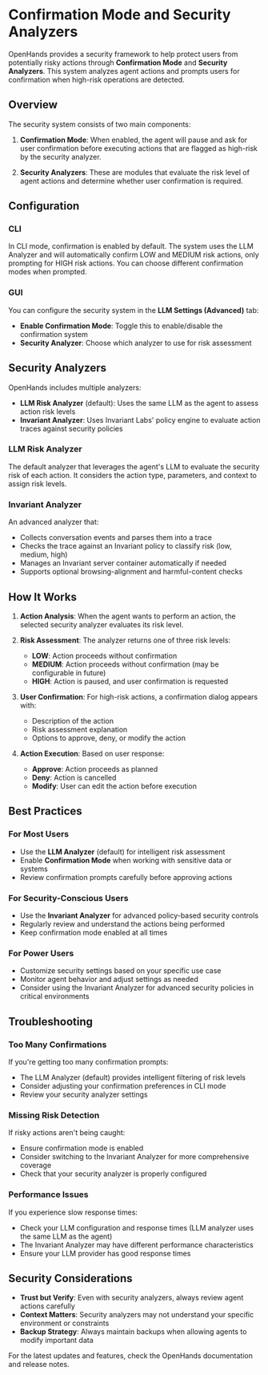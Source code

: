 # Confirmation Mode and Security Analyzers

OpenHands provides a security framework to help protect users from potentially risky actions through **Confirmation Mode** and **Security Analyzers**. This system analyzes agent actions and prompts users for confirmation when high-risk operations are detected.

## Overview

The security system consists of two main components:

1. **Confirmation Mode**: When enabled, the agent will pause and ask for user confirmation before executing actions that are flagged as high-risk by the security analyzer.

2. **Security Analyzers**: These are modules that evaluate the risk level of agent actions and determine whether user confirmation is required.

## Configuration

### CLI
In CLI mode, confirmation is enabled by default. The system uses the LLM Analyzer and will automatically confirm LOW and MEDIUM risk actions, only prompting for HIGH risk actions. You can choose different confirmation modes when prompted.

### GUI
You can configure the security system in the **LLM Settings (Advanced)** tab:

- **Enable Confirmation Mode**: Toggle this to enable/disable the confirmation system
- **Security Analyzer**: Choose which analyzer to use for risk assessment

## Security Analyzers

OpenHands includes multiple analyzers:

- **LLM Risk Analyzer** (default): Uses the same LLM as the agent to assess action risk levels
- **Invariant Analyzer**: Uses Invariant Labs' policy engine to evaluate action traces against security policies

### LLM Risk Analyzer
The default analyzer that leverages the agent's LLM to evaluate the security risk of each action. It considers the action type, parameters, and context to assign risk levels.

### Invariant Analyzer
An advanced analyzer that:
- Collects conversation events and parses them into a trace
- Checks the trace against an Invariant policy to classify risk (low, medium, high)
- Manages an Invariant server container automatically if needed
- Supports optional browsing-alignment and harmful-content checks

## How It Works

1. **Action Analysis**: When the agent wants to perform an action, the selected security analyzer evaluates its risk level.

2. **Risk Assessment**: The analyzer returns one of three risk levels:
   - **LOW**: Action proceeds without confirmation
   - **MEDIUM**: Action proceeds without confirmation (may be configurable in future)
   - **HIGH**: Action is paused, and user confirmation is requested

3. **User Confirmation**: For high-risk actions, a confirmation dialog appears with:
   - Description of the action
   - Risk assessment explanation
   - Options to approve, deny, or modify the action

4. **Action Execution**: Based on user response:
   - **Approve**: Action proceeds as planned
   - **Deny**: Action is cancelled
   - **Modify**: User can edit the action before execution


## Best Practices

### For Most Users
- Use the **LLM Analyzer** (default) for intelligent risk assessment
- Enable **Confirmation Mode** when working with sensitive data or systems
- Review confirmation prompts carefully before approving actions

### For Security-Conscious Users
- Use the **Invariant Analyzer** for advanced policy-based security controls
- Regularly review and understand the actions being performed
- Keep confirmation mode enabled at all times

### For Power Users
- Customize security settings based on your specific use case
- Monitor agent behavior and adjust settings as needed
- Consider using the Invariant Analyzer for advanced security policies in critical environments

## Troubleshooting

### Too Many Confirmations
If you're getting too many confirmation prompts:
- The LLM Analyzer (default) provides intelligent filtering of risk levels
- Consider adjusting your confirmation preferences in CLI mode
- Review your security analyzer settings

### Missing Risk Detection
If risky actions aren't being caught:
- Ensure confirmation mode is enabled
- Consider switching to the Invariant Analyzer for more comprehensive coverage
- Check that your security analyzer is properly configured

### Performance Issues
If you experience slow response times:
- Check your LLM configuration and response times (LLM analyzer uses the same LLM as the agent)
- The Invariant Analyzer may have different performance characteristics
- Ensure your LLM provider has good response times

## Security Considerations

- **Trust but Verify**: Even with security analyzers, always review agent actions carefully
- **Context Matters**: Security analyzers may not understand your specific environment or constraints
- **Backup Strategy**: Always maintain backups when allowing agents to modify important data

For the latest updates and features, check the OpenHands documentation and release notes.
